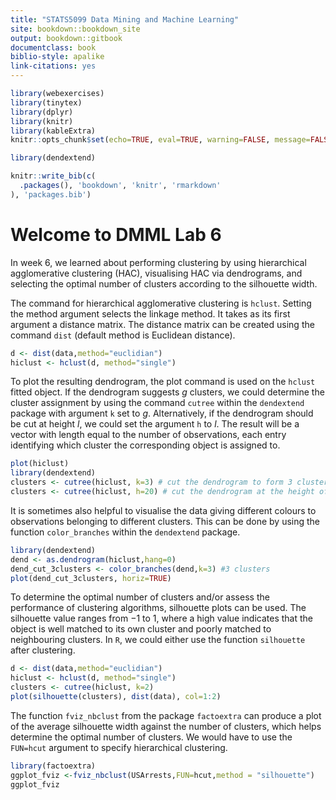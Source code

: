 ```yaml
---
title: "STATS5099 Data Mining and Machine Learning"
site: bookdown::bookdown_site
output: bookdown::gitbook
documentclass: book
biblio-style: apalike
link-citations: yes
---
```


```r
library(webexercises)
library(tinytex)
library(dplyr)
library(knitr)
library(kableExtra)
knitr::opts_chunk$set(echo=TRUE, eval=TRUE, warning=FALSE, message=FALSE)

library(dendextend)
```


```r
knitr::write_bib(c(
  .packages(), 'bookdown', 'knitr', 'rmarkdown'
), 'packages.bib')
```


# Welcome to DMML Lab 6

In week 6, we learned about performing clustering by using hierarchical agglomerative clustering (HAC), visualising HAC via dendrograms, and selecting the optimal number of clusters according to the silhouette width. 

The command for hierarchical agglomerative clustering is `hclust`. Setting the method argument selects the linkage method. It takes as its first argument a distance matrix. The distance matrix can be created using the command `dist` (default method is Euclidean distance).
```r
d <- dist(data,method="euclidian")
hiclust <- hclust(d, method="single")
```

To plot the resulting dendrogram, the plot command is used on the `hclust` fitted object. If the dendrogram suggests $g$  clusters, we could determine the cluster assignment by using the command `cutree` within the `dendextend` package with argument `k` set to $g$. Alternatively, if the dendrogram should be cut at height $l$, we could set the argument `h` to $l$. The result will be a vector with length equal to the number of observations, each entry identifying which cluster the corresponding object is assigned to.
```r
plot(hiclust)
library(dendextend)
clusters <- cutree(hiclust, k=3) # cut the dendrogram to form 3 clusters
clusters <- cutree(hiclust, h=20) # cut the dendrogram at the height of 20
```

It is sometimes also helpful to visualise the data giving different colours to observations belonging to different clusters. This can be done by using the function `color_branches` within the `dendextend` package. 
```r
library(dendextend)
dend <- as.dendrogram(hiclust,hang=0)
dend_cut_3clusters <- color_branches(dend,k=3) #3 clusters
plot(dend_cut_3clusters, horiz=TRUE)
```

To determine the optimal number of clusters and/or assess the performance of clustering algorithms, silhouette plots can be used. The silhouette value ranges from −1 to 1, where a high value indicates that the object is well matched to its own cluster and poorly matched to neighbouring clusters. In `R`, we could either use the function `silhouette` after clustering. 
```r
d <- dist(data,method="euclidian")
hiclust <- hclust(d, method="single")
clusters <- cutree(hiclust, k=2)
plot(silhouette(clusters), dist(data), col=1:2)
```

The function `fviz_nbclust` from the package `factoextra` can produce a plot of the average silhouette width against the number of clusters, which helps determine the optimal number of clusters. We would have to use the `FUN=hcut` argument to specify hierarchical clustering.
```r
library(factoextra)
ggplot_fviz <-fviz_nbclust(USArrests,FUN=hcut,method = "silhouette")
ggplot_fviz
```

